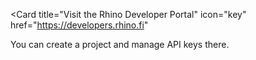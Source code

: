<Card
  title="Visit the Rhino Developer Portal"
  icon="key"
  href="https://developers.rhino.fi"
>
  You can create a project and manage API keys there.
</Card>
